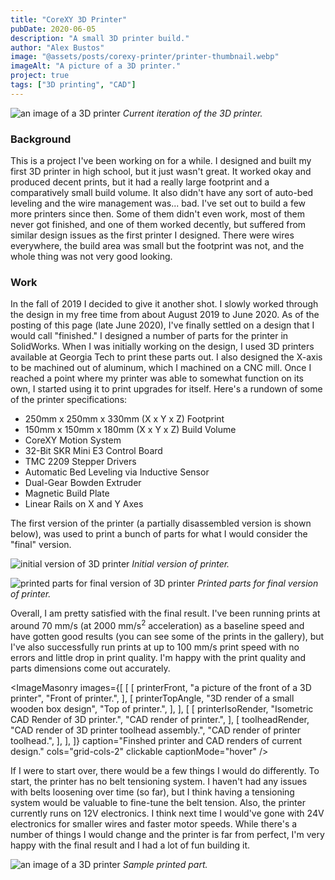 ```yaml
---
title: "CoreXY 3D Printer"
pubDate: 2020-06-05
description: "A small 3D printer build."
author: "Alex Bustos"
image: "@assets/posts/corexy-printer/printer-thumbnail.webp"
imageAlt: "A picture of a 3D printer."
project: true
tags: ["3D printing", "CAD"]
---
```




![an image of a 3D printer](../../assets/posts/corexy-printer/printer-front-angle.webp)
_Current iteration of the 3D printer._

### Background

This is a project I've been working on for a while. I designed and built my
first 3D printer in high school, but it just wasn't great. It worked okay and
produced decent prints, but it had a really large footprint and a comparatively
small build volume. It also didn't have any sort of auto-bed leveling and the
wire management was... bad. I've set out to build a few more printers since
then. Some of them didn't even work, most of them never got finished, and one
of them worked decently, but suffered from similar design issues as the first
printer I designed. There were wires everywhere, the build area was small but
the footprint was not, and the whole thing was not very good looking.

### Work

In the fall of 2019 I decided to give it another shot. I slowly worked through
the design in my free time from about August 2019 to June 2020. As of the
posting of this page (late June 2020), I've finally settled on a design that I
would call "finished." I designed a number of parts for the printer in
SolidWorks. When I was initially working on the design, I used 3D printers
available at Georgia Tech to print these parts out. I also designed the X-axis
to be machined out of aluminum, which I machined on a CNC mill. Once I reached
a point where my printer was able to somewhat function on its own, I started
using it to print upgrades for itself. Here's a rundown of some of the printer
specifications:

-   250mm x 250mm x 330mm (X x Y x Z) Footprint
-   150mm x 150mm x 180mm (X x Y x Z) Build Volume
-   CoreXY Motion System
-   32-Bit SKR Mini E3 Control Board
-   TMC 2209 Stepper Drivers
-   Automatic Bed Leveling via Inductive Sensor
-   Dual-Gear Bowden Extruder
-   Magnetic Build Plate
-   Linear Rails on X and Y Axes

The first version of the printer (a partially disassembled version is shown
below), was used to print a bunch of parts for what I would consider the
"final" version.

![initial version of 3D printer](../../assets/posts/corexy-printer/old-printer.webp)
_Initial version of printer._

![printed parts for final version of 3D printer](../../assets/posts/corexy-printer/printer-parts.webp)
_Printed parts for final version of printer._

Overall, I am pretty satisfied with the final result. I've been running prints
at around 70 mm/s (at 2000 mm/s<sup>2</sup> acceleration) as a baseline speed
and have gotten good results (you can see some of the prints in the gallery),
but I've also successfully run prints at up to 100 mm/s print speed with no
errors and little drop in print quality. I'm happy with the print quality and
parts dimensions come out accurately.

<ImageMasonry
    images={[
        [
            [
                printerFront,
                "a picture of the front of a 3D printer",
                "Front of printer.",
            ],
            [
                printerTopAngle,
                "3D render of a small wooden box design",
                "Top of printer.",
            ],
        ],
        [
            [
                printerIsoRender,
                "Isometric CAD Render of 3D printer.",
                "CAD render of printer.",
            ],
            [
                toolheadRender,
                "CAD render of 3D printer toolhead assembly.",
                "CAD render of printer toolhead.",
            ],
        ],
    ]}
    caption="Finshed printer and CAD renders of current design."
    cols="grid-cols-2"
    clickable
    captionMode="hover"
/>

If I were to start over, there would be a few things I would do differently. To
start, the printer has no belt tensioning system. I haven't had any issues with
belts loosening over time (so far), but I think having a tensioning system
would be valuable to fine-tune the belt tension. Also, the printer currently
runs on 12V electronics. I think next time I would've gone with 24V electronics
for smaller wires and faster motor speeds. While there's a number of things I
would change and the printer is far from perfect, I'm very happy with the final
result and I had a lot of fun building it.

![an image of a 3D printer](../../assets/posts/corexy-printer/sample-print.webp)
_Sample printed part._
